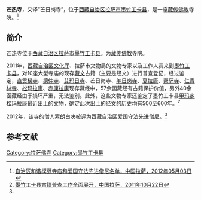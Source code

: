 {{Infobox Tibetan Buddhist monastery
|name = 芒热寺
|image =
|image size = 250px
|alt = 
|caption = 
|t=
|w=
|to = 
|ipa={{IPA|}}
|z=
|thdl=
|e=
|tc=芒熱寺
|s=芒热寺
|p=
|m=
|k=
|pushpin_map = 
|latd =  | latm =  | lats =  | latNS = 
|longd=  | longm= | longs =| longEW = 
|iso_region = 
|map_caption = 
|mapsize = 
|location_country = 中国
|location = {{CHN}}[[西藏自治区|西藏自治区]][[拉萨市|拉萨市]][[墨竹工卡县|墨竹工卡县]]
|coordinates_display =
|founded_by = 
|date_founded =
|date_renovated =
|sect = 
|mather =
|children =
|dedicated_to = 
|tulku =
|head_lama = 
|head_mgh =
|no._of_monks = 
|architecture = 
|festivals =
|footnotes = 
}}

'''芒热寺'''，又译“芒日岗寺”，位于[[西藏自治区|西藏自治区]][[拉萨市|拉萨市]][[墨竹工卡县|墨竹工卡县]]，是一座[[藏传佛教|藏传佛教]]寺院。<ref name=mingdan>[http://www.lasa.gov.cn/Item/38763.aspx 自治区和谐模范寺庙和爱国守法先进僧尼名单，中国拉萨，2012年05月03日] {{webarchive|url=https://web.archive.org/web/20130928220630/http://www.lasa.gov.cn/Item/38763.aspx |date=2013年09月28日 }}</ref>

==简介==
芒热寺位于[[西藏自治区|西藏自治区]][[拉萨市|拉萨市]][[墨竹工卡县|墨竹工卡县]]。为[[藏传佛教|藏传佛教]]寺院。

2011年，[[西藏自治区文化厅|西藏自治区文化厅]]、拉萨市文物局的文物专家以及工作人员来到[[墨竹工卡县|墨竹工卡县]]，对10座大型寺庙的现存[[藏文|藏文]]古籍（主要是经文）进行普查登记，经过鉴定，[[直贡梯寺|直贡梯寺]]、[[德仲寺|德仲寺]]、[[艾玛日寺|艾玛日寺]]、芒日岗寺、[[羊日岗寺|羊日岗寺]]、[[谐拉康|夏拉康]]、[[帮萨寺|帮萨寺]]、[[仁青林寺|仁青林寺]]、[[松玛拉康|松玛拉康]]、[[赤康拉康|赤康拉康]]现存藏经中，57余函藏经有古籍保护价值，另外40余函藏经由于损坏严重，无法鉴别。此外，这些文物专家还鉴定了墨竹工卡县[[甲玛乡|甲玛乡]]松玛拉康最近出土的文物，确定此次出土的经文的历史均有500至600年。<ref>[http://www.lasa.gov.cn/Item/31712.aspx 墨竹工卡县古籍普查工作全面展开，中国拉萨，2011年10月22日]{{dead link|date=October 2017 |bot=InternetArchiveBot }}</ref>

2012年，该寺的僧人索朗白决被评为西藏自治区爱国守法先进僧尼。<ref name=mingdan/>

==参考文献==
{{reflist}}

{{拉萨地标}}
[[Category:拉萨佛寺|Category:拉萨佛寺]]
[[Category:墨竹工卡县|Category:墨竹工卡县]]
